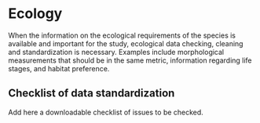 # Ecology {#sec-ecology}

When the information on the ecological requirements of the species is available and important for the study, ecological data checking, cleaning and standardization is necessary. Examples include morphological measurements that should be in the same metric, information regarding life stages, and habitat preference.

## Checklist of data standardization

Add here a downloadable checklist of issues to be checked.
